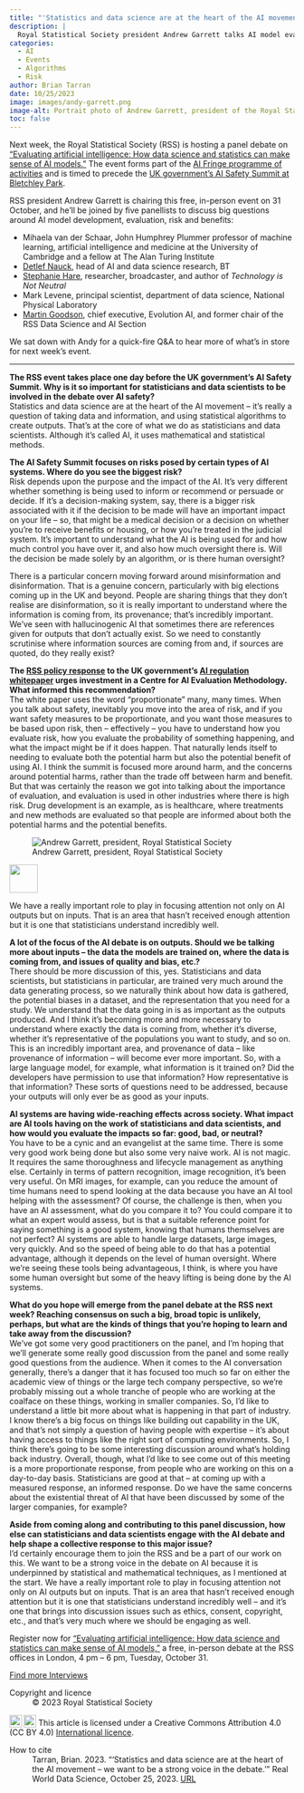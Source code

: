 ```yaml
---
title: "'Statistics and data science are at the heart of the AI movement -- we want to be a strong voice in the debate'"
description: |
  Royal Statistical Society president Andrew Garrett talks AI model evaluation and risk, and why training data and model inputs deserve greater attention in discussions over AI safety.
categories:
  - AI
  - Events
  - Algorithms
  - Risk
author: Brian Tarran
date: 10/25/2023
image: images/andy-garrett.png
image-alt: Portrait photo of Andrew Garrett, president of the Royal Statistical Society.
toc: false
---
```


Next week, the Royal Statistical Society (RSS) is hosting a panel debate on ["Evaluating artificial intelligence: How data science and statistics can make sense of AI models."](https://rss.org.uk/training-events/events/events-2023/rss-events/evaluating-artificial-intelligence-how-data-scienc/#fulleventinfo) The event forms part of the [AI Fringe programme of activities](https://aifringe.org/) and is timed to precede the [UK government's AI Safety Summit at Bletchley Park](https://www.gov.uk/government/publications/ai-safety-summit-introduction).

RSS president Andrew Garrett is chairing this free, in-person event on 31 October, and he'll be joined by five panellists to discuss big questions around AI model development, evaluation, risk and benefits:

- Mihaela van der Schaar, John Humphrey Plummer professor of machine learning, artificial intelligence and medicine at the University of Cambridge and a fellow at The Alan Turing Institute
- [Detlef Nauck](https://realworlddatascience.net/viewpoints/editors-blog/posts/2023/01/27/talking-chatgpt.html), head of AI and data science research, BT
- [Stephanie Hare](https://realworlddatascience.net/viewpoints/interviews/posts/2023/04/28/stephanie-hare.html), researcher, broadcaster, and author of *Technology is Not Neutral*
- Mark Levene, principal scientist, department of data science, National Physical Laboratory
- [Martin Goodson](https://realworlddatascience.net/viewpoints/posts/2023/10/20/ai-for-humanity.html), chief executive, Evolution AI, and former chair of the RSS Data Science and AI Section

We sat down with Andy for a quick-fire Q&A to hear more of what's in store for next week's event.

::: keyline
---
:::

**The RSS event takes place one day before the UK government’s AI Safety Summit. Why is it so important for statisticians and data scientists to be involved in the debate over AI safety?**\
Statistics and data science are at the heart of the AI movement -- it's really a question of taking data and information, and using statistical algorithms to create outputs. That's at the core of what we do as statisticians and data scientists. Although it's called AI, it uses mathematical and statistical methods.

**The AI Safety Summit focuses on risks posed by certain types of AI systems. Where do you see the biggest risk?**\
Risk depends upon the purpose and the impact of the AI. It's very different whether something is being used to inform or recommend or persuade or decide. If it's a decision-making system, say, there is a bigger risk associated with it if the decision to be made will have an important impact on your life -- so, that might be a medical decision or a decision on whether you're to receive benefits or housing, or how you're treated in the judicial system. It's important to understand what the AI is being used for and how much control you have over it, and also how much oversight there is. Will the decision be made solely by an algorithm, or is there human oversight?

There is a particular concern moving forward around misinformation and disinformation. That is a genuine concern, particularly with big elections coming up in the UK and beyond. People are sharing things that they don't realise are disinformation, so it is really important to understand where the information is coming from, its provenance; that's incredibly important. We've seen with hallucinogenic AI that sometimes there are references given for outputs that don't actually exist. So we need to constantly scrutinise where information sources are coming from and, if sources are quoted, do they really exist?

**The [RSS policy response](https://rss.org.uk/RSS/media/File-library/Policy/2023/RSS-AI-white-paper-response-v2-2.pdf) to the UK government’s [AI regulation whitepaper](https://www.gov.uk/government/publications/ai-regulation-a-pro-innovation-approach/white-paper) urges investment in a Centre for AI Evaluation Methodology. What informed this recommendation?**\
The white paper uses the word "proportionate" many, many times. When you talk about safety, inevitably you move into the area of risk, and if you want safety measures to be proportionate, and you want those measures to be based upon risk, then -- effectively -- you have to understand how you evaluate risk, how you evaluate the probability of something happening, and what the impact might be if it does happen. That naturally lends itself to needing to evaluate both the potential harm but also the potential benefit of using AI. I think the summit is focused more around harm, and the concerns around potential harms, rather than the trade off between harm and benefit. But that was certainly the reason we got into talking about the importance of evaluation, and evaluation is used in other industries where there is high risk. Drug development is an example, as is healthcare, where treatments and new methods are evaluated so that people are informed about both the potential harms and the potential benefits.

::: {.pullquote-container}
::: grid
::: {.g-col-12 .g-col-lg-4}
![Andrew Garrett, president, Royal Statistical Society](images/andy-garrett-crop.png){fig-alt="Portrait photo of Andrew Garrett" fig-align="left"}
::: 
::: {.g-col-12 .g-col-lg-8 .pullquote-grid .pullquote}
![](/images/pullquote-purple.png){width="50px"}

We have a really important role to play in focusing attention not only on AI outputs but on inputs. That is an area that hasn't received enough attention but it is one that statisticians understand incredibly well.
:::
:::
:::

**A lot of the focus of the AI debate is on outputs. Should we be talking more about inputs -- the data the models are trained on, where the data is coming from, and issues of quality and bias, etc.?**\
There should be more discussion of this, yes. Statisticians and data scientists, but statisticians in particular, are trained very much around the data generating process, so we naturally think about how data is gathered, the potential biases in a dataset, and the representation that you need for a study. We understand that the data going in is as important as the outputs produced. And I think it's becoming more and more necessary to understand where exactly the data is coming from, whether it's diverse, whether it's representative of the populations you want to study, and so on. This is an incredibly important area, and provenance of data -- like provenance of information -- will become ever more important. So, with a large language model, for example, what information is it trained on? Did the developers have permission to use that information? How representative is that information? These sorts of questions need to be addressed, because your outputs will only ever be as good as your inputs.

**AI systems are having wide-reaching effects across society. What impact are AI tools having on the work of statisticians and data scientists, and how would you evaluate the impacts so far: good, bad, or neutral?**\
You have to be a cynic and an evangelist at the same time. There is some very good work being done but also some very naive work. AI is not magic. It requires the same thoroughness and lifecycle management as anything else. Certainly in terms of pattern recognition, image recognition, it's been very useful. On MRI images, for example, can you reduce the amount of time humans need to spend looking at the data because you have an AI tool helping with the assessment? Of course, the challenge is then, when you have an AI assessment, what do you compare it to? You could compare it to what an expert would assess, but is that a suitable reference point for saying something is a good system, knowing that humans themselves are not perfect? AI systems are able to handle large datasets, large images, very quickly. And so the speed of being able to do that has a potential advantage, although it depends on the level of human oversight. Where we're seeing these tools being advantageous, I think, is where you have some human oversight but some of the heavy lifting is being done by the AI systems.

**What do you hope will emerge from the panel debate at the RSS next week? Reaching consensus on such a big, broad topic is unlikely, perhaps, but what are the kinds of things that you're hoping to learn and take away from the discussion?**\
We've got some very good practitioners on the panel, and I'm hoping that we'll generate some really good discussion from the panel and some really good questions from the audience. When it comes to the AI conversation generally, there's a danger that it has focused too much so far on either the academic view of things or the large tech company perspective, so we're probably missing out a whole tranche of people who are working at the coalface on these things, working in smaller companies. So, I'd like to understand a little bit more about what is happening in that part of industry. I know there's a big focus on things like building out capability in the UK, and that's not simply a question of having people with expertise -- it's about having access to things like the right sort of computing environments. So, I think there's going to be some interesting discussion around what's holding back industry. Overall, though, what I'd like to see come out of this meeting is a more proportionate response, from people who are working on this on a day-to-day basis. Statisticians are good at that -- at coming up with a measured response, an informed response. Do we have the same concerns about the existential threat of AI that have been discussed by some of the larger companies, for example?

**Aside from coming along and contributing to this panel discussion, how else can statisticians and data scientists engage with the AI debate and help shape a collective response to this major issue?**\
I'd certainly encourage them to join the RSS and be a part of our work on this. We want to be a strong voice in the debate on AI because it is underpinned by statistical and mathematical techniques, as I mentioned at the start. We have a really important role to play in focusing attention not only on AI outputs but on inputs. That is an area that hasn't received enough attention but it is one that statisticians understand incredibly well -- and it's one that brings into discussion issues such as ethics, consent, copyright, etc., and that's very much where we should be engaging as well.

::: {.callout-note appearance="simple"}
Register now for ["Evaluating artificial intelligence: How data science and statistics can make sense of AI models,"](https://rss.org.uk/training-events/events/events-2023/rss-events/evaluating-artificial-intelligence-how-data-scienc/#fulleventinfo) a free, in-person debate at the RSS offices in London, 4 pm -- 6 pm, Tuesday, October 31.
:::

::: {.article-btn}
[Find more Interviews](/viewpoints/interviews/index.qmd)
:::

::: {.further-info}
::: grid
::: {.g-col-12 .g-col-md-6}
Copyright and licence
: &copy; 2023 Royal Statistical Society

<a href="http://creativecommons.org/licenses/by/4.0/?ref=chooser-v1" target="_blank" rel="license noopener noreferrer" style="display:inline-block;"> <img style="height:22px!important;vertical-align:text-bottom;" src="https://mirrors.creativecommons.org/presskit/icons/cc.svg?ref=chooser-v1"><img style="height:22px!important;margin-left:3px;vertical-align:text-bottom;" src="https://mirrors.creativecommons.org/presskit/icons/by.svg?ref=chooser-v1"></a> This article is licensed under a Creative Commons Attribution 4.0 (CC BY 4.0) <a href="http://creativecommons.org/licenses/by/4.0/?ref=chooser-v1" target="_blank" rel="license noopener noreferrer" style="display:inline-block;"> International licence</a>.
  
:::

::: {.g-col-12 .g-col-md-6}
How to cite
: Tarran, Brian. 2023. "'Statistics and data science are at the heart of the AI movement -- we want to be a strong voice in the debate.'" Real World Data Science, October 25, 2023. [URL](https://realworlddatascience.net/viewpoints/interviews/posts/2023/10/25/evaluating-ai.html)
:::
:::
:::